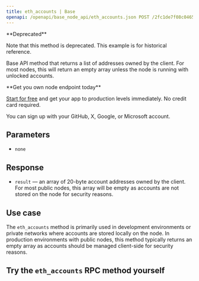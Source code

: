 ---
title: eth_accounts | Base
openapi: /openapi/base_node_api/eth_accounts.json POST /2fc1de7f08c0465f6a28e3c355e0cb14
---

<Warning>
**Deprecated**

Note that this method is deprecated. This example is for historical reference.
</Warning>


Base API method that returns a list of addresses owned by the client. For most nodes, this will return an empty array unless the node is running with unlocked accounts.

<Check>
**Get you own node endpoint today**

[Start for free](https://console.chainstack.com/) and get your app to production levels immediately. No credit card required.

You can sign up with your GitHub, X, Google, or Microsoft account.
</Check>


## Parameters

* `none`

## Response

* `result` — an array of 20-byte account addresses owned by the client. For most public nodes, this array will be empty as accounts are not stored on the node for security reasons.

## Use case

The `eth_accounts` method is primarily used in development environments or private networks where accounts are stored locally on the node. In production environments with public nodes, this method typically returns an empty array as accounts should be managed client-side for security reasons.

## Try the `eth_accounts` RPC method yourself